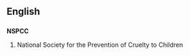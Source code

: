 ==English==
==={{initialism}}===
'''NSPCC'''

#National Society for the Prevention of Cruelty to Children
